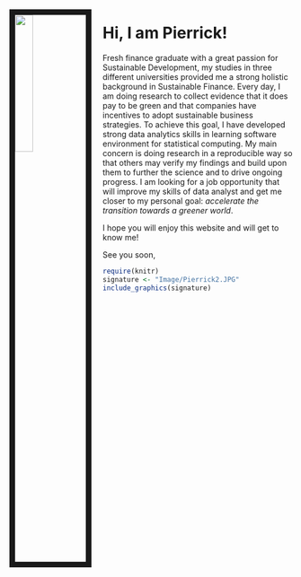 &emsp;


<img src="Image/MySelf.JPEG" style="width:25%; border:10px solid; margin-right: 20px" align="left">

# **Hi, I am Pierrick!**

Fresh finance graduate with a great passion for Sustainable Development, my studies in three different universities provided me a strong holistic background in Sustainable Finance. Every day, I am doing research to collect evidence that it does pay to be green and that companies have incentives to adopt sustainable business strategies. To achieve this goal, I have developed strong data analytics skills in learning software environment for statistical computing. My main concern is doing research in a reproducible way so that others may verify my findings and build upon them to further the science and to drive ongoing progress. I am looking for a job opportunity that will improve my skills of data analyst and get me closer to my personal goal: *accelerate the transition towards a greener world*. 

I hope you will enjoy this website and will get to know me!

See you soon,


```r
require(knitr)
signature <- "Image/Pierrick2.JPG"
include_graphics(signature) 
```


